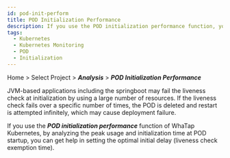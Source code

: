 ```yaml
---
id: pod-init-perform
title: POD Initialization Performance
description: If you use the POD initialization performance function, you can analyze the peak usage and initialization time at the Pod startup to help you set the optimal initial delay.
tags:
  - Kubernetes
  - Kubernetes Monitoring
  - POD
  - Initialization
---
```


Home > Select Project > **_Analysis_** > **_POD Initialization Performance_**

JVM-based applications including the springboot may fail the liveness check at initialization by using a large number of resources. If the liveness check fails over a specific number of times, the POD is deleted and restart is attempted infinitely, which may cause deployment failure.

If you use the **_POD initialization performance_** function of WhaTap Kubernetes, by analyzing the peak usage and initialization time at POD startup, you can get help in setting the optimal initial delay (liveness check exemption time).

<ImgLang img='k8s-pod-init-perform.png' desc='POD Initialization Performance' />
